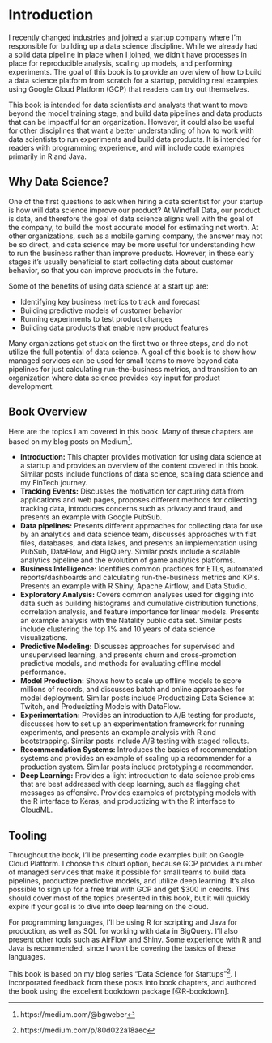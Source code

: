 # Introduction {#intro}
I recently changed industries and joined a startup company where I’m responsible for building up a data science discipline. While we already had a solid data pipeline in place when I joined, we didn’t have processes in place for reproducible analysis, scaling up models, and performing experiments. The goal of this book is to provide an overview of how to build a data science platform from scratch for a startup, providing real examples using Google Cloud Platform (GCP) that readers can try out themselves.

This book is intended for data scientists and analysts that want to move beyond the model training stage, and build data pipelines and data products that can be impactful for an organization. However, it could also be useful for other disciplines that want a better understanding of how to work with data scientists to run experiments and build data products. It is intended for readers with programming experience, and will include code examples primarily in R and Java.

## Why Data Science?
One of the first questions to ask when hiring a data scientist for your startup is
how will data science improve our product? At Windfall Data, our product is data, and therefore the goal of data science aligns well with the goal of the company, to build the most accurate model for estimating net worth. At other organizations, such as a mobile gaming company, the answer may not be so direct, and data science may be more useful for understanding how to run the business rather than improve products. However, in these early stages it’s usually beneficial to start collecting data about customer behavior, so that you can improve products in the future.

Some of the benefits of using data science at a start up are:

- Identifying key business metrics to track and forecast
- Building predictive models of customer behavior
- Running experiments to test product changes
- Building data products that enable new product features

Many organizations get stuck on the first two or three steps, and do not utilize the full potential of data science. A goal of this book is to show how managed services can be used for small teams to move beyond data pipelines for just calculating run-the-business metrics, and transition to an organization where data science provides key input for product development.

## Book Overview
Here are the topics I am covered in this book. Many of these chapters are based on my blog posts on Medium^[https://medium.com/@bgweber].

- **Introduction:** This chapter provides motivation for using data science at a startup and provides an overview of the content covered in this book. Similar posts include functions of data science, scaling data science and my FinTech journey.
- **Tracking Events:** Discusses the motivation for capturing data from applications and web pages, proposes different methods for collecting tracking data, introduces concerns such as privacy and fraud, and presents an example with Google PubSub.
- **Data pipelines:** Presents different approaches for collecting data for use by an analytics and data science team, discusses approaches with flat files, databases, and data lakes, and presents an implementation using PubSub, DataFlow, and BigQuery. Similar posts include a scalable analytics pipeline and the evolution of game analytics platforms.
- **Business Intelligence:** Identifies common practices for ETLs, automated reports/dashboards and calculating run-the-business metrics and KPIs. Presents an example with R Shiny, Apache Airflow, and Data Studio.
- **Exploratory Analysis:** Covers common analyses used for digging into data such as building histograms and cumulative distribution functions, correlation analysis, and feature importance for linear models. Presents an example analysis with the Natality public data set. Similar posts include clustering the top 1% and 10 years of data science visualizations.
- **Predictive Modeling:** Discusses approaches for supervised and unsupervised learning, and presents churn and cross-promotion predictive models, and methods for evaluating offline model performance.
- **Model Production:** Shows how to scale up offline models to score millions of records, and discusses batch and online approaches for model deployment. Similar posts include Productizing Data Science at Twitch, and Producizting Models with DataFlow.
- **Experimentation:** Provides an introduction to A/B testing for products, discusses how to set up an experimentation framework for running experiments, and presents an example analysis with R and bootstrapping. Similar posts include A/B testing with staged rollouts.
- **Recommendation Systems:** Introduces the basics of recommendation systems and provides an example of scaling up a recommender for a production system. Similar posts include prototyping a recommender.
- **Deep Learning:** Provides a light introduction to data science problems that are best addressed with deep learning, such as flagging chat messages as offensive. Provides examples of prototyping models with the R interface to Keras, and productizing with the R interface to CloudML.

## Tooling
Throughout the book, I’ll be presenting code examples built on Google Cloud Platform. I choose this cloud option, because GCP provides a number of managed services that make it possible for small teams to build data pipelines, productize predictive models, and utilize deep learning. It’s also possible to sign up for a free trial with GCP and get $300 in credits. This should cover most of the topics presented in this book, but it will quickly expire if your goal is to dive into deep learning on the cloud.

For programming languages, I’ll be using R for scripting and Java for production, as well as SQL for working with data in BigQuery. I’ll also present other tools such as AirFlow and Shiny. Some experience with R and Java is recommended, since I won’t be covering the basics of these languages.

This book is based on my blog series "Data Science for Startups"^[https://medium.com/p/80d022a18aec]. I incorporated feedback from these posts into book chapters, and authored the book using the excellent bookdown package [@R-bookdown].

